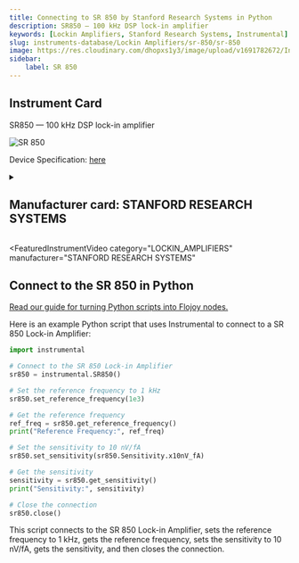 ```yaml
---
title: Connecting to SR 850 by Stanford Research Systems in Python
description: SR850 — 100 kHz DSP lock-in amplifier
keywords: [Lockin Amplifiers, Stanford Research Systems, Instrumental] 
slug: instruments-database/Lockin Amplifiers/sr-850/sr-850 
image: https://res.cloudinary.com/dhopxs1y3/image/upload/v1691782672/Instruments/Lockin%20Amplifiers/SR-850/SR-850.jpg
sidebar:
    label: SR 850 
---
```



## Instrument Card

SR850 — 100 kHz DSP lock-in amplifier


![SR 850](https://res.cloudinary.com/dhopxs1y3/image/upload/v1691782672/Instruments/Lockin%20Amplifiers/SR-850/SR-850.jpg)

Device Specification: [here](https://www.thinksrs.com/downloads/pdfs/catalog/SR850c.pdf)

<details style={{ marginTop: "15px"}}>
<summary><h2 style={{display:'inline'}}>Manufacturer card: STANFORD RESEARCH SYSTEMS</h2></summary>

![STANFORD RESEARCH SYSTEMS](https://res.cloudinary.com/dhopxs1y3/image/upload/v1692806206/Instruments/Vendor%20Logos/Stanford_Research.png)

Flexible rental terms for your short & long term projects. Choose from over 5000 models. Top quality electronic test equipment available for rent from over 80 top manufacturers

- Headquarters: USA
- Yearly Revenue (millions, USD): 20
- Vendor Website: [here](https://www.thinksrs.com)

</details>


<FeaturedInstrumentVideo
  category="LOCKIN_AMPLIFIERS"
  manufacturer="STANFORD RESEARCH SYSTEMS"
></FeaturedInstrumentVideo>

## Connect to the SR 850 in Python

[Read our guide for turning Python scripts into Flojoy nodes.](https://docs.flojoy.ai/contribution/blocks/custom-flojoy-block/)



<Tabs>
<TabItem value="Flojoy" label="Flojoy" className="flojoy-instrument-tabs">

<NodeCardCollection category="LOCKIN_AMPLIFIERS" manufacturer="Stanford Research Systems"></NodeCardCollection>

</TabItem>
<TabItem value="Instrumental" label="Instrumental">

Here is an example Python script that uses Instrumental to connect to a SR 850 Lock-in Amplifier:

```python
import instrumental

# Connect to the SR 850 Lock-in Amplifier
sr850 = instrumental.SR850()

# Set the reference frequency to 1 kHz
sr850.set_reference_frequency(1e3)

# Get the reference frequency
ref_freq = sr850.get_reference_frequency()
print("Reference Frequency:", ref_freq)

# Set the sensitivity to 10 nV/fA
sr850.set_sensitivity(sr850.Sensitivity.x10nV_fA)

# Get the sensitivity
sensitivity = sr850.get_sensitivity()
print("Sensitivity:", sensitivity)

# Close the connection
sr850.close()
```

This script connects to the SR 850 Lock-in Amplifier, sets the reference frequency to 1 kHz, gets the reference frequency, sets the sensitivity to 10 nV/fA, gets the sensitivity, and then closes the connection.

</TabItem>
</Tabs>